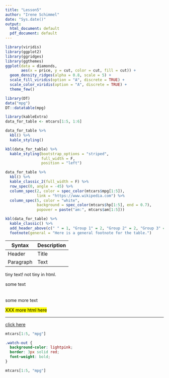 ```yaml
---
title: "Lesson5"
author: "Irene Schimmel"
date: "Sys.date()"
output:
  html_document: default
  pdf_document: default
---
```


```r
library(viridis)
library(ggplot2)
library(ggridges)
library(ggthemes)
ggplot(data = diamonds, 
       aes(x = price, y = cut, color = cut, fill = cut)) +
  geom_density_ridges(alpha = 0.8, scale = 5) +
  scale_fill_viridis(option = "A", discrete = TRUE) +
  scale_color_viridis(option = "A", discrete = TRUE) + 
  theme_few()
```

```r
library(DT)
data("mpg")
DT::datatable(mpg)
```

```r
library(kableExtra)
data_for_table <- mtcars[1:5, 1:6]

data_for_table %>%
  kbl() %>%
  kable_styling()

kbl(data_for_table) %>%
  kable_styling(bootstrap_options = "striped",
                full_width = F,
                position = "left")

data_for_table %>%
  kbl() %>%
  kable_classic_2(full_width = F) %>%
  row_spec(0, angle = -45) %>%
  column_spec(2, color = spec_color(mtcars$mpg[1:5]),
              link = "https://www.wikipedia.com") %>%
  column_spec(5, color = "white",
              background = spec_color(mtcars$hp[1:5], end = 0.7),
              popover = paste("am:", mtcars$am[1:5]))

kbl(data_for_table) %>%
  kable_classic() %>%
  add_header_above(c(" " = 1, "Group 1" = 2, "Group 2" = 2, "Group 3" = 2)) %>%
  footnote(general = "Here is a general footnote for the table.")
```


| Syntax      | Description |
| ----------- | ----------- |
| Header      | Title       |
| Paragraph   | Text        |



\begin{equation}
\label{eq-abc}
 \binom{n}{k} = \frac{n!}{k!(n-k)!}
\end{equation}

\footnotesize
tiny text! not tiny in html.
\normalsize

some text
<br><br><br>
some more text

<mark> XXX more html here </mark>

---

[click here](https://en.wikipedia.org/wiki/Open_science)

```r
mtcars[1:5, "mpg"]
```
```css
.watch-out {
  background-color: lightpink;
  border: 3px solid red;
  font-weight: bold;
}
```
```r
mtcars[1:5, "mpg"]
```

